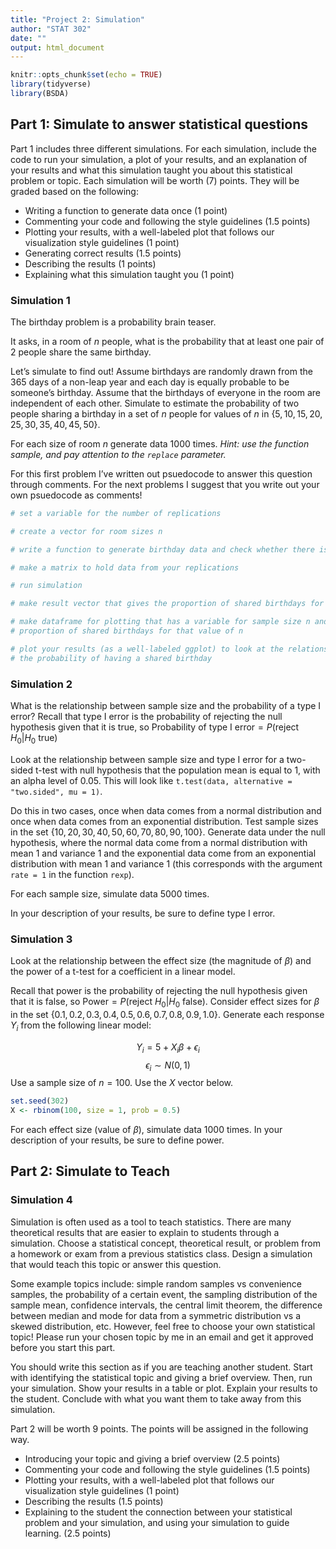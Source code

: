 ```yaml
---
title: "Project 2: Simulation"
author: "STAT 302"
date: ""
output: html_document
---
```


```r
knitr::opts_chunk$set(echo = TRUE)
library(tidyverse)
library(BSDA)
```

## Part 1: Simulate to answer statistical questions

Part 1 includes three different simulations. For each simulation, include the code to run your simulation, a plot of your results, and an explanation of your results and what this simulation taught you about this statistical problem or topic. Each simulation will be worth (7) points. They will be graded based on the following: 

* Writing a function to generate data once (1 point) 
* Commenting your code and following the style guidelines (1.5 points) 
* Plotting your results, with a well-labeled plot that follows our visualization style guidelines (1 point) 
* Generating correct results (1.5 points)
* Describing the results (1 points)
* Explaining what this simulation taught you (1 point)

### Simulation 1

The birthday problem is a probability brain teaser. 

It asks, in a room of $n$ people, what is the probability that at least one pair of $2$ people share the same birthday. 

Let's simulate to find out! Assume birthdays are randomly drawn from the $365$ days of a non-leap year and each day is equally probable to be someone's birthday. Assume that the birthdays of everyone in the room are independent of each other. Simulate to estimate the probability of two people sharing a birthday in a set of $n$ people for values of $n$ in $\{5, 10, 15, 20, 25, 30, 35, 40, 45, 50\}$. 

For each size of room $n$ generate data $1000$ times. *Hint: use the function sample, and pay attention to the `replace` parameter.*

For this first problem I've written out psuedocode to answer this question through comments. For the next problems I suggest that you write out your own psuedocode as comments! 

```r
# set a variable for the number of replications

# create a vector for room sizes n 

# write a function to generate birthday data and check whether there is a shared birthday in the group. This function should take as input the value of n and return TRUE if two people share a birthday and FALSE otherwise (hint: the function sample will be helpful here!)

# make a matrix to hold data from your replications 

# run simulation 

# make result vector that gives the proportion of shared birthdays for each value of n 

# make dataframe for plotting that has a variable for sample size n and a variable for 
# proportion of shared birthdays for that value of n 

# plot your results (as a well-labeled ggplot) to look at the relationship between n and 
# the probability of having a shared birthday 

```

### Simulation 2

What is the relationship between sample size and the probability of a type I error? Recall that type I error is the probability of rejecting the null hypothesis given that it is true, so $\text{Probability of type I error} = P(\text{reject }H_0|H_0\text{ true})$

Look at the relationship between sample size and type I error for a two-sided t-test with null hypothesis that the population mean is equal to $1$, with an alpha level of $0.05$. This will look like `t.test(data, alternative = "two.sided", mu = 1)`. 

Do this in two cases, once when data comes from a normal distribution and once when data comes from an exponential distribution. Test sample sizes in the set $\{10, 20, 30, 40, 50, 60, 70, 80, 90, 100\}$. Generate data under the null hypothesis, where the normal data come from a normal distribution with mean $1$ and variance $1$ and the exponential data come from an exponential distribution with mean $1$ and variance $1$ (this corresponds with the argument `rate = 1` in the function `rexp`). 

For each sample size, simulate data $5000$ times. 

In your description of your results, be sure to define type I error. 

### Simulation 3

Look at the relationship between the effect size (the magnitude of $\beta$) and the power of a t-test for a coefficient in a linear model. 

Recall that power is the probability of rejecting the null hypothesis given that it is false, so $\text{Power} = P(\text{reject }H_0|H_0\text{ false})$. Consider effect sizes for $\beta$ in the set $\{0.1, 0.2, 0.3, 0.4, 0.5, 0.6, 0.7, 0.8, 0.9, 1.0\}$. Generate each response $Y_i$ from the following linear model:

$$Y_i = 5 + X_i\beta + \epsilon_i$$
$$\epsilon_i\sim N(0,1)$$
Use a sample size of $n = 100$. Use the $X$ vector below. 

```r
set.seed(302)
X <- rbinom(100, size = 1, prob = 0.5)
```

For each effect size (value of $\beta$), simulate data $1000$ times. In your description of your results, be sure to define power. 

## Part 2: Simulate to Teach 

### Simulation 4 

Simulation is often used as a tool to teach statistics. There are many theoretical results that are easier to explain to students through a simulation. Choose a statistical concept, theoretical result, or problem from a homework or exam from a previous statistics class. Design a simulation that would teach this topic or answer this question.

Some example topics include: simple random samples vs convenience samples, the probability of a certain event, the sampling distribution of the sample mean, confidence intervals, the central limit theorem, the difference between median and mode for data from a symmetric distribution vs a skewed distribution, etc. However, feel free to choose your own statistical topic! Please run your chosen topic by me in an email and get it approved before you start this part.

You should write this section as if you are teaching another student. Start with identifying the statistical topic and giving a brief overview. Then, run your simulation. Show your results in a table or plot. Explain your results to the student. Conclude with what you want them to take away from this simulation. 

Part 2 will be worth 9 points. The points will be assigned in the following way. 

* Introducing your topic and giving a brief overview (2.5 points)
* Commenting your code and following the style guidelines (1.5 points) 
* Plotting your results, with a well-labeled plot that follows our visualization style guidelines (1 point) 
* Describing the results (1.5 points)
* Explaining to the student the connection between your statistical problem and your simulation, and using your simulation to guide learning. (2.5 points)
